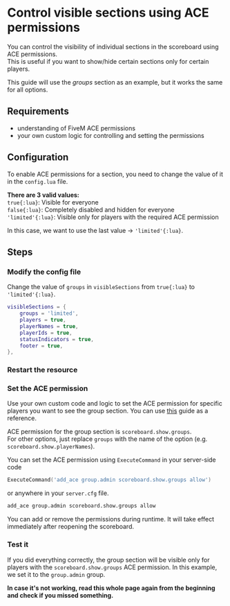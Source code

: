 
# Control visible sections using ACE permissions

You can control the visibility of individual sections in the scoreboard using ACE permissions.  
This is useful if you want to show/hide certain sections only for certain players.

This guide will use the *groups* section as an example, but it works the same for all options.



## Requirements
- understanding of FiveM ACE permissions  
- your own custom logic for controlling and setting the permissions



## Configuration
To enable ACE permissions for a section, you need to change the value of it in the `config.lua` file.

**There are 3 valid values:**  
`true{:lua}`: Visible for everyone  
`false{:lua}`: Completely disabled and hidden for everyone  
`'limited'{:lua}`: Visible only for players with the required ACE permission

In this case, we want to use the last value → `'limited'{:lua}`.



## Steps

<Steps>

### Modify the config file
Change the value of `groups` in `visibleSections` from `true{:lua}` to `'limited'{:lua}`.

```lua {2} /'limited'/
visibleSections = {
    groups = 'limited',
    players = true,
    playerNames = true,
    playerIds = true,
    statusIndicators = true,
    footer = true,
},
```

### Restart the resource

### Set the ACE permission
Use your own custom code and logic to set the ACE permission for specific players you want to see the group section. You can use [this](https://forum.cfx.re/t/90917) guide as a reference.

ACE permission for the group section is `scoreboard.show.groups`.  
For other options, just replace `groups` with the name of the option (e.g. `scoreboard.show.playerNames`).

You can set the ACE permission using `ExecuteCommand` in your server-side code
```lua filename="server.lua"
ExecuteCommand('add_ace group.admin scoreboard.show.groups allow')
```

or anywhere in your `server.cfg` file.
```bash filename="server.cfg"
add_ace group.admin scoreboard.show.groups allow
```

You can add or remove the permissions during runtime. It will take effect immediately after reopening the scoreboard.

### Test it
If you did everything correctly, the group section will be visible only for players with the `scoreboard.show.groups` ACE permission. In this example, we set it to the `group.admin` group.

**In case it's not working, read this whole page again from the beginning and check if you missed something.**

</Steps>